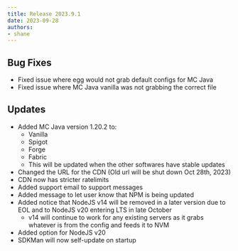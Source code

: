 ```yaml
---
title: Release 2023.9.1
date: 2023-09-28
authors:
- shane
---
```


## Bug Fixes
- Fixed issue where egg would not grab default configs for MC Java
- Fixed issue where MC Java vanilla was not grabbing the correct file

## Updates
- Added MC Java version 1.20.2 to:
    - Vanilla
    - Spigot
    - Forge
    - Fabric
    - This will be updated when the other softwares have stable updates
- Changed the URL for the CDN (Old url will be shut down Oct 28th, 2023)
- CDN now has stricter ratelimits
- Added support email to support messages
- Added message to let user know that NPM is being updated
- Added notice that NodeJS v14 will be removed in a later version due to EOL and to NodeJS v20 entering LTS in late October
    - v14 will continue to work for any existing servers as it grabs whatever is from the config and feeds it to NVM
- Added option for NodeJS v20
- SDKMan will now self-update on startup    